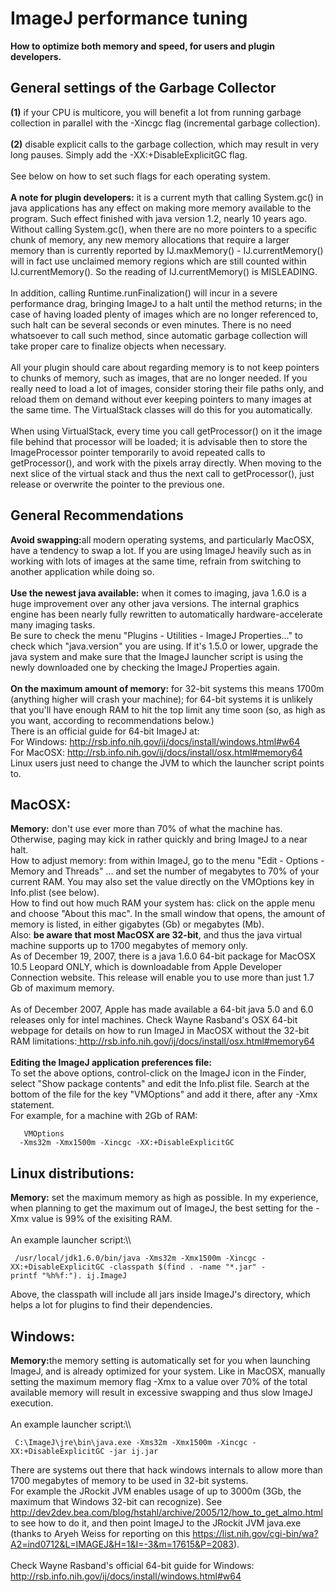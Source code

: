 = ImageJ performance tuning =

'''How to optimize both memory and speed, for users and plugin developers.'''

== General settings of the Garbage Collector ==

'''(1)''' if your CPU is multicore, you will benefit a lot from running garbage collection in parallel with the -Xincgc flag (incremental garbage collection).<br /><br />'''(2)''' disable explicit calls to the garbage collection, which may result in very long pauses. Simply add the -XX:+DisableExplicitGC flag.<br /><br />See below on how to set such flags for each operating system.<br /><br />'''A note for plugin developers:''' it is a current myth that calling System.gc() in java applications has any effect on making more memory available to the program. Such effect finished with java version 1.2, nearly 10 years ago. Without calling System.gc(), when there are no more pointers to a specific chunk of memory, any new memory allocations that require a larger memory than is currently reported by IJ.maxMemory() - IJ.currentMemory() will in fact use unclaimed memory regions which are still counted within IJ.currentMemory(). So the reading of IJ.currentMemory() is MISLEADING.<br /><br />In addition, calling Runtime.runFinalization() will incur in a severe performance drag, bringing ImageJ to a halt until the method returns; in the case of having loaded plenty of images which are no longer referenced to, such halt can be several seconds or even minutes. There is no need whatsoever to call such method, since automatic garbage collection will take proper care to finalize objects when necessary.<br /><br />All your plugin should care about regarding memory is to not keep pointers to chunks of memory, such as images, that are no longer needed. If you really need to load a lot of images, consider storing their file paths only, and reload them on demand without ever keeping pointers to many images at the same time. The VirtualStack classes will do this for you automatically.<br /><br />When using VirtualStack, every time you call getProcessor() on it the image file behind that processor will be loaded; it is advisable then to store the ImageProcessor pointer temporarily to avoid repeated calls to getProcessor(), and work with the pixels array directly. When moving to the next slice of the virtual stack and thus the next call to getProcessor(), just release or overwrite the pointer to the previous one.

== General Recommendations ==

'''Avoid swapping: '''all modern operating systems, and particularly MacOSX, have a tendency to swap a lot. If you are using ImageJ heavily such as in working with lots of images at the same time, refrain from switching to another application while doing so.<br /><br />'''Use the newest java available:''' when it comes to imaging, java 1.6.0 is a huge improvement over any other java versions. The internal graphics engine has been nearly fully rewritten to automatically hardware-accelerate many imaging tasks.<br />Be sure to check the menu "Plugins - Utilities - ImageJ Properties..." to check which "java.version" you are using. If it's 1.5.0 or lower, upgrade the java system and make sure that the ImageJ launcher script is using the newly downloaded one by checking the ImageJ Properties again.<br /><br />'''On the maximum amount of memory:''' for 32-bit systems this means 1700m (anything higher will crash your machine); for 64-bit systems it is unlikely that you'll have enough RAM to hit the top limit any time soon (so, as high as you want, according to recommendations below.)<br />There is an official guide for 64-bit ImageJ at:<br />For Windows: http://rsb.info.nih.gov/ij/docs/install/windows.html#w64<br />For MacOSX: http://rsb.info.nih.gov/ij/docs/install/osx.html#memory64<br />Linux users just need to change the JVM to which the launcher script points to.

== MacOSX: ==

'''Memory:''' don't use ever more than 70% of what the machine has. Otherwise, paging may kick in rather quickly and bring ImageJ to a near halt.<br /> How to adjust memory: from within ImageJ, go to the menu "Edit - Options - Memory and Threads" ... and set the number of megabytes to 70% of your current RAM. You may also set the value directly on the VMOptions key in Info.plist (see below).<br /> How to find out how much RAM your system has: click on the apple menu and choose "About this mac". In the small window that opens, the amount of memory is listed, in either gigabytes (Gb) or megabytes (Mb).<br /> Also: '''be aware that most MacOSX are 32-bit''', and thus the java virtual machine supports up to 1700 megabytes of memory only.<br /> As of December 19, 2007, there is a java 1.6.0 64-bit package for MacOSX 10.5 Leopard ONLY, which is downloadable from Apple Developer Connection website. This release will enable you to use more than just 1.7 Gb of maximum memory.<br /><br /> As of December 2007, Apple has made available a 64-bit java 5.0 and 6.0 releases only for intel machines. Check Wayne Rasband's OSX 64-bit webpage for details on how to run ImageJ in MacOSX without the 32-bit RAM limitations:[[http://rsb.info.nih.gov/ij/docs/install/osx.html#memory64| http://rsb.info.nih.gov/ij/docs/install/osx.html#memory64]]<br /><br />'''Editing the ImageJ application preferences file:'''<br /> To set the above options, control-click on the ImageJ icon in the Finder, select "Show package contents" and edit the Info.plist file. Search at the bottom of the file for the key "VMOptions" and add it there, after any -Xmx statement.<br /> For example, for a machine with 2Gb of RAM:

  	<key>VMOptions</key><br />	<string>-Xms32m -Xmx1500m -Xincgc -XX:+DisableExplicitGC</string>

== Linux distributions: ==

'''Memory:''' set the maximum memory as high as possible. In my experience, when planning to get the maximum out of ImageJ, the best setting for the -Xmx value is 99% of the exisiting RAM.<br /><br />An example launcher script:\\

  /usr/local/jdk1.6.0/bin/java -Xms32m -Xmx1500m -Xincgc -XX:+DisableExplicitGC -classpath $(find . -name "*.jar" -printf "%h%f:"). ij.ImageJ

Above, the classpath will include all jars inside ImageJ's directory, which helps a lot for plugins to find their dependencies.

== Windows: ==

'''Memory: '''the memory setting is automatically set for you when launching ImageJ, and is already optimized for your system. Like in MacOSX, manually setting the maximum memory flag -Xmx to a value over 70% of the total available memory will result in excessive swapping and thus slow ImageJ execution.<br /><br />An example launcher script:\\

  C:\ImageJ\jre\bin\java.exe -Xms32m -Xmx1500m -Xincgc -XX:+DisableExplicitGC -jar ij.jar

There are systems out there that hack windows internals to allow more than 1700 megabytes of memory to be used in 32-bit systems.<br />For example the JRockit JVM enables usage of up to 3000m (3Gb, the maximum that Windows 32-bit can recognize). See http://dev2dev.bea.com/blog/hstahl/archive/2005/12/how_to_get_almo.html to see how to do it, and then point ImageJ to the JRockit JVM java.exe<br />(thanks to Aryeh Weiss for reporting on this https://list.nih.gov/cgi-bin/wa?A2=ind0712&amp;L=IMAGEJ&amp;H=1&amp;I=-3&amp;m=17615&amp;P=2083).<br /><br />Check Wayne Rasband's official 64-bit guide for Windows: http://rsb.info.nih.gov/ij/docs/install/windows.html#w64
